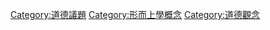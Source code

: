 {{catmore}}

[[Category:道德議題|Category:道德議題]]
[[Category:形而上學概念|Category:形而上學概念]]
[[Category:道德觀念|Category:道德觀念]]